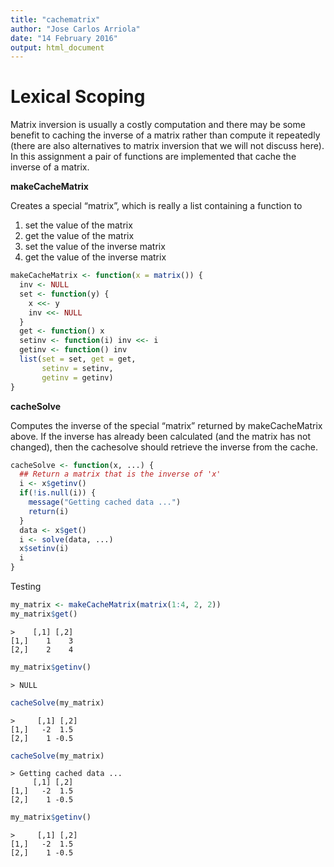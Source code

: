 ```yaml
---
title: "cachematrix"
author: "Jose Carlos Arriola"
date: "14 February 2016"
output: html_document
---
```


Lexical Scoping
===============

Matrix inversion is usually a costly computation and there may be some benefit to caching the inverse of a matrix rather than compute it repeatedly (there are also alternatives to matrix inversion that we will not discuss here). In this assignment a pair of functions are implemented that cache the inverse of a matrix.

**makeCacheMatrix**

Creates a special "matrix", which is really a list containing a function to

1. set the value of the matrix
2. get the value of the matrix
3. set the value of the inverse matrix
4. get the value of the inverse matrix

```r
makeCacheMatrix <- function(x = matrix()) {
  inv <- NULL
  set <- function(y) {
    x <<- y
    inv <<- NULL
  }
  get <- function() x
  setinv <- function(i) inv <<- i
  getinv <- function() inv
  list(set = set, get = get,
       setinv = setinv,
       getinv = getinv)
}
```

**cacheSolve**

Computes the inverse of the special "matrix" returned by makeCacheMatrix above. If the inverse has already been calculated (and the matrix has not changed), then the cachesolve should retrieve the inverse from the cache.

```r
cacheSolve <- function(x, ...) {
  ## Return a matrix that is the inverse of 'x'
  i <- x$getinv()
  if(!is.null(i)) {
    message("Getting cached data ...")
    return(i)
  }
  data <- x$get()
  i <- solve(data, ...)
  x$setinv(i)
  i
}
```

Testing

```r
my_matrix <- makeCacheMatrix(matrix(1:4, 2, 2))
my_matrix$get()
```
```
>    [,1] [,2]
[1,]    1    3
[2,]    2    4
```

```r
my_matrix$getinv()
```
```
> NULL
```

```r
cacheSolve(my_matrix)
```
```
>     [,1] [,2]
[1,]   -2  1.5
[2,]    1 -0.5
```

```r
cacheSolve(my_matrix)
```
```
> Getting cached data ...
     [,1] [,2]
[1,]   -2  1.5
[2,]    1 -0.5
```

```r
my_matrix$getinv()
```
```
>     [,1] [,2]
[1,]   -2  1.5
[2,]    1 -0.5
```
